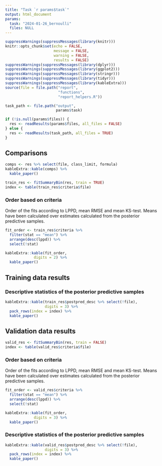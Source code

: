 ---
title: "Task `r params$task`"
output: html_document
params:
  task: "2024-01-26_bernoulli"
  files: NULL
---

```{r, include = FALSE}
suppressWarnings(suppressMessages(library(knitr)))
knitr::opts_chunk$set(echo = FALSE,
                      message = FALSE,
                      warning = FALSE,
                      results = FALSE)
suppressWarnings(suppressMessages(library(dplyr)))
suppressWarnings(suppressMessages(library(ggplot2)))
suppressWarnings(suppressMessages(library(stringr)))
suppressWarnings(suppressMessages(library(tidyr)))
suppressWarnings(suppressMessages(library(kableExtra)))
source(file = file.path("report",
                        "functions",
                        "report_helpers.R"))
```


```{r initial_settings}
task_path <- file.path("output",
                       params$task)

if (!is.null(params$files)) {
  res <- readResults(params$files, all_files = FALSE)
} else {
  res <- readResults(task_path, all_files = TRUE)
}

```

## Comparisons

```{r, results = TRUE}
comps <- res %>% select(file, class_limit, formula)
kableExtra::kable(comps) %>% 
  kable_paper()
```

```{r, results = TRUE}
train_res <- fitSummaryBin(res, train = TRUE)
index <- table(train_res$criteria$file)
```

### Order based on criteria

Order of the fits according to LPPD, mean RMSE and mean KS-test. Means have been calculated over estimates calculated from the posterior predictive samples.

```{r, results = TRUE}
fit_order <- train_res$criteria %>%
  filter(stat == "mean") %>% 
  arrange(desc(lppd)) %>% 
  select(!stat)

kableExtra::kable(fit_order,
             digits = 2) %>% 
  kable_paper()
```

## Training data results

### Descriptive statistics of the posterior predictive samples
```{r, results = TRUE}
kableExtra::kable(train_res$postpred_desc %>% select(!file),
                  digits = 3) %>% 
  pack_rows(index = index) %>% 
  kable_paper()
```


## Validation data results

```{r}
valid_res <- fitSummaryBin(res, train = FALSE)
index <- table(valid_res$criteria$file)
```

### Order based on criteria

Order of the fits according to LPPD, mean RMSE and mean KS-test. Means have been calculated over estimates calculated from the posterior predictive samples.

```{r, results = TRUE}
fit_order <- valid_res$criteria %>%
  filter(stat == "mean") %>% 
  arrange(desc(lppd)) %>% 
  select(!stat)

kableExtra::kable(fit_order,
             digits = 3) %>% 
  kable_paper()
```


### Descriptive statistics of the posterior predictive samples
```{r, results = TRUE}
kableExtra::kable(valid_res$postpred_desc %>% select(!file),
                  digits = 3) %>% 
  pack_rows(index = index) %>% 
  kable_paper()
```



